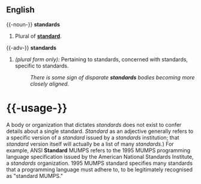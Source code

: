 ==English==

{{-noun-}}
'''standards''' 
# Plural of '''[[standard]]'''.

{{-adv-}}
'''standards'''
#''(plural form only):'' Pertaining to standards, concerned with standards, specific to standards.
#:''There is some sign of disparate '''standards''' bodies becoming more closely aligned.''

={{-usage-}}=
A body or organization that dictates ''standards'' does not exist to confer details about a single standard.  ''Standard'' as an adjective generally refers to a specific version of a ''standard'' issued by a ''standards'' institution; that ''standard'' version itself will actually be a list of many ''standards''.)  For example, ANSI '''Standard''' MUMPS refers to the 1995 MUMPS programming language specification issued by the American National Standards Institute, a ''standards'' organization.  1995 MUMPS standard specifies many standards that a programming language must adhere to, to be legitimately recognised as "standard MUMPS."